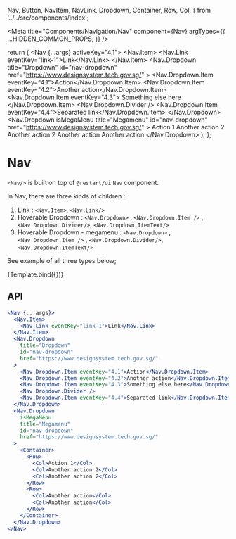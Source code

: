  Nav,
  Button,
  NavItem,
  NavLink,
  Dropdown,
  Container,
  Row,
  Col,
} from '../../src/components/index';

<Meta
  title="Components/Navigation/Nav"
  component={Nav}
  argTypes={{
    ...HIDDEN_COMMON_PROPS,
  }}
/>

  return (
    <Nav {...args} activeKey="4.1">
      <Nav.Item>
        <Nav.Link eventKey="link-1">Link</Nav.Link>
      </Nav.Item>
      <Nav.Dropdown
        title="Dropdown"
        id="nav-dropdown"
        href="https://www.designsystem.tech.gov.sg/"
      >
        <Nav.Dropdown.Item eventKey="4.1">Action</Nav.Dropdown.Item>
        <Nav.Dropdown.Item eventKey="4.2">Another action</Nav.Dropdown.Item>
        <Nav.Dropdown.Item eventKey="4.3">
          Something else here
        </Nav.Dropdown.Item>
        <Nav.Dropdown.Divider />
        <Nav.Dropdown.Item eventKey="4.4">Separated link</Nav.Dropdown.Item>
      </Nav.Dropdown>
      <Nav.Dropdown
        isMegaMenu
        title="Megamenu"
        id="nav-dropdown"
        href="https://www.designsystem.tech.gov.sg/"
      >
        <Container>
          <Row>
            <Col>Action 1</Col>
            <Col>Another action 2</Col>
            <Col>Another action 2</Col>
          </Row>
          <Row>
            <Col>Another action</Col>
            <Col>Another action</Col>
          </Row>
        </Container>
      </Nav.Dropdown>
    </Nav>
  );
};

# Nav

`<Nav/>` is built on top of `@restart/ui` `Nav` component.

In Nav, there are three kinds of children :

1. Link : `<Nav.Item>`, `<Nav.Link/>`
2. Hoverable Dropdown : `<Nav.Dropdown>` , `<Nav.Dropdown.Item />` , `<Nav.Dropdown.Divider/>`, `<Nav.Dropdown.ItemText/>`
3. Hoverable Dropdown - megamenu : `<Nav.Dropdown>` , `<Nav.Dropdown.Item />` , `<Nav.Dropdown.Divider/>`, `<Nav.Dropdown.ItemText/>`

See example of all three types below;

<Canvas>
  <Story name="Default">{Template.bind({})}</Story>
</Canvas>

## API

<ArgsTable story="Default" />

```jsx
<Nav {...args}>
  <Nav.Item>
    <Nav.Link eventKey="link-1">Link</Nav.Link>
  </Nav.Item>
  <Nav.Dropdown
    title="Dropdown"
    id="nav-dropdown"
    href="https://www.designsystem.tech.gov.sg/"
  >
    <Nav.Dropdown.Item eventKey="4.1">Action</Nav.Dropdown.Item>
    <Nav.Dropdown.Item eventKey="4.2">Another action</Nav.Dropdown.Item>
    <Nav.Dropdown.Item eventKey="4.3">Something else here</Nav.Dropdown.Item>
    <Nav.Dropdown.Divider />
    <Nav.Dropdown.Item eventKey="4.4">Separated link</Nav.Dropdown.Item>
  </Nav.Dropdown>
  <Nav.Dropdown
    isMegaMenu
    title="Megamenu"
    id="nav-dropdown"
    href="https://www.designsystem.tech.gov.sg/"
  >
    <Container>
      <Row>
        <Col>Action 1</Col>
        <Col>Another action 2</Col>
        <Col>Another action 2</Col>
      </Row>
      <Row>
        <Col>Another action</Col>
        <Col>Another action</Col>
      </Row>
    </Container>
  </Nav.Dropdown>
</Nav>
```
